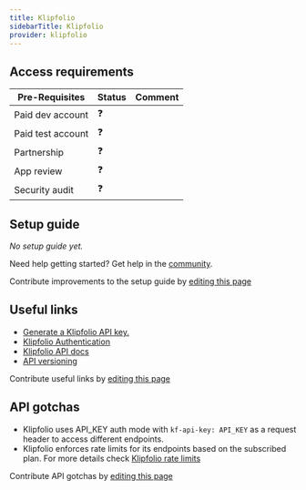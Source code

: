```yaml
---
title: Klipfolio
sidebarTitle: Klipfolio
provider: klipfolio
---
```



<Overview />
<PreBuiltTooling provider={providers[pageMetadata.provider]} />
<PreBuiltUseCases />

## Access requirements
| Pre-Requisites | Status | Comment|
| - | - | - |
| Paid dev account | ❓ |  |
| Paid test account | ❓ |  |
| Partnership | ❓ | |
| App review | ❓ |  |
| Security audit | ❓ | |


## Setup guide

_No setup guide yet._

<Tip>Need help getting started? Get help in the [community](https://nango.dev/slack).</Tip>

<Note>Contribute improvements to the setup guide by [editing this page](https://github.com/nangohq/nango/tree/master/docs-v2/integrations/all/insightly.mdx)</Note>


## Useful links

-   [Generate a Klipfolio API key.](https://support.klipfolio.com/hc/en-us/articles/215548478-Generate-a-Klipfolio-API-Key)
-   [Klipfolio Authentication](https://apidocs.klipfolio.com/reference/getting-started#authentication)
-   [Klipfolio API docs](https://apidocs.klipfolio.com/reference/)
-   [API versioning](https://apidocs.klipfolio.com/reference/getting-started#versioning)

<Note>Contribute useful links by [editing this page](https://github.com/nangohq/nango/tree/master/docs-v2/integrations/all/insightly.mdx)</Note>

## API gotchas

- Klipfolio uses API_KEY auth mode with `kf-api-key: API_KEY` as a request header to access different endpoints.
- Klipfolio enforces rate limits for its endpoints based on the subscribed plan. For more details check [Klipfolio rate limits](https://apidocs.klipfolio.com/reference/getting-started#rate-limiting)

<Note>Contribute API gotchas by [editing this page](https://github.com/nangohq/nango/tree/master/docs-v2/integrations/all/klipfolio.mdx)</Note>
